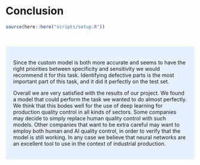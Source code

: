 # Conclusion

```r
source(here::here("scripts/setup.R"))
```

<br>

<style>
div.blue { background-color:#e6f0ff; border-radius: 5px; padding: 20px;}
</style>
<div class = "blue">

Since the custom model is both more accurate and seems to have the right priorities between specificity and sensitivity we would recommend it for this task. Identifying defective parts is the most important part of this task, and it did it perfectly on the test set.

Overall we are very satisfied with the results of our project. We found a model that could perform the task we wanted to do almost perfectly. We think that this bodes well for the use of deep learning for production quality control in all kinds of sectors. Some companies may decide to simply replace human quality control with such models. Other companies that want to be extra careful may want to employ both human and AI quality control, in order to verify that the model is still working. In any case we believe that neural networks are an excellent tool to use in the context of industrial production.


</div>